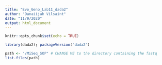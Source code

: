 ```yaml
---
title: "Evo_Geno_Lab11_dada2"
author: "Danaiijah Vilsaint"
date: "11/9/2020"
output: html_document
---
```


```r
knitr::opts_chunk$set(echo = TRUE)
```

```r
library(dada2); packageVersion("dada2")
```
```r
path <- "/MiSeq_SOP" # CHANGE ME to the directory containing the fastq files after unzipping.
list.files(path)
```

